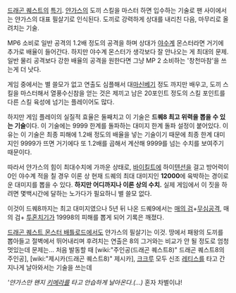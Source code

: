 {{{+2 烈風獸神斬 }}}

[[드래곤 퀘스트]]의 [[특기]].
[[얀가스]]의 도끼 스킬을 마스터 하면 입수하는 기술로 팬 사이에서는 얀가스의 대표 필살기로 인식된다. 도끼로 강력하게 상대를 내리친 다음, 마무리로 올려치는 기술.

MP6 소비로 일반 공격의 1.2배 정도의 공격을 하며 상대가 [[야수]]계 몬스터라면 거기에 추가로 배율이 들어간다. 하지만 야수계 몬스터가 생각보다 잘 안나오는 게 최대의 문제. 일반 물리 공격보다 강한 배율의 공격을 원한다면 그냥 MP 2 소비하는 '창천마참'을 쓰는게 더 낫다.

게임 중에서는 별 쓸모가 없고 연출도 심플해서 대[[마신베기]] 정도 까지만 배우고, 도끼 스킬을 마스터해서 열풍수신참을 얻는 것은 제끼고 남은 20포인트 정도의 스킬 포인트를 다른 스킬 육성에 넘기는 플레이어도 많다.

하지만 게임 플레이의 실질적 효율은 둘째치고 이 기술은 '''드퀘8 최고 위력을 뽑을 수 있는 기술'''이다. 이 기술에는 9999 한계를 돌파하는 대미지 한계 돌파 설정이 붙어있다. 이유는 이 기술은 최종 피해에 1.2배 정도의 배율을 넣는 기술이기 때문에 최종 한계 대미지인 9999가 뜨면 거기에다 또 1.2배를 곱해서 계산해 9999를 넘는 수치를 보여주기 때문이다.

따라서 얀가스의 힘이 최대수치에 가까운 상태로, [[바이킬트]]에 하이[[텐션]]을 걸고 방어력이 0인 야수계 적을 칠 경우 이론 상 현재 드퀘의 최대 대미지인 '''12000'''에 육박하는 경이로운 대미지를 뽑을 수 있다. '''하지만 어디까지나 이론 상의 수치.''' 실제 게임에서 이 짓을 하려면 몇백시간에 달하는 노가다가 필요하니 별 쓸모 없다.

이것이 드퀘8까지는 최고 대미지였으나 5년 뒤 나온 드퀘9에서는 [[매의 검]]+[[무심공격]], 매의 검+ [[투혼치기]]가 19998의 피해를 뽑게 되어 기록은 깨졌다.

[[드래곤 퀘스트 몬스터 배틀로드]]에서도 얀가스의 필살기는 이것. 땅에서 패왕의 도끼를 뽑아들고 절벽에서 뛰어내리며 후려치는 연출은 8의 그거와는 비교가 안 될 정도로 엄청 멋있는데 문제는... 처음 발동할 때 [wiki:"주인공(드래곤 퀘스트8)" 드래곤 퀘스트8의 주인공], [wiki:"제시카(드래곤 퀘스트8)" 제시카], [[크크루]] 모두 신조 [[레티스]]를 타고 간지나게 날아와서는 기술을 쓰는데 

'''얀가스만 왠지 [[키메라]]를 타고 안습하게 날아온다.(...)'' 혼자 차별이냐!
